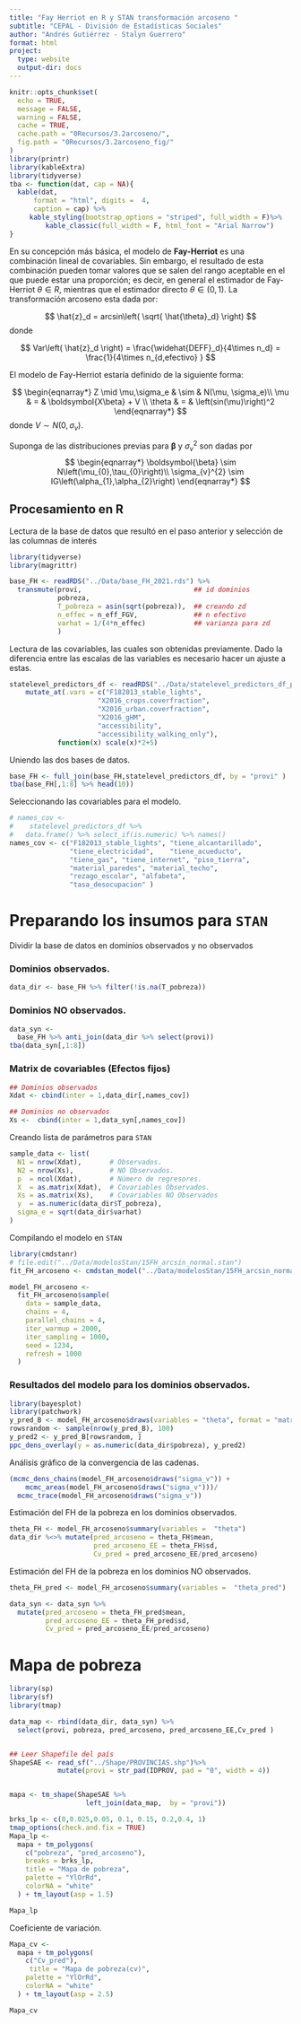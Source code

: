 ```yaml
---
title: "Fay Herriot en R y STAN transformación arcoseno "
subtitle: "CEPAL - División de Estadísticas Sociales"
author: "Andrés Gutiérrez - Stalyn Guerrero"
format: html
project:
  type: website
  output-dir: docs
---
```


```r
knitr::opts_chunk$set(
  echo = TRUE,
  message = FALSE,
  warning = FALSE,
  cache = TRUE,
  cache.path = "0Recursos/3.2arcoseno/",
  fig.path = "0Recursos/3.2arcoseno_fig/"
)
library(printr)
library(kableExtra)
library(tidyverse)
tba <- function(dat, cap = NA){
  kable(dat,
      format = "html", digits =  4,
      caption = cap) %>% 
     kable_styling(bootstrap_options = "striped", full_width = F)%>%
         kable_classic(full_width = F, html_font = "Arial Narrow")
}

```


En su concepción más básica, el modelo de **Fay-Herriot** es una combinación lineal de covariables. Sin embargo, el resultado de esta combinación pueden tomar valores que se salen del rango aceptable en el que puede estar una proporción; es decir, en general el estimador de Fay-Herriot $\theta \in R$, mientras que el estimador directo $\theta \in (0,1)$. La transformación arcoseno esta dada por: 

$$
\hat{z}_d = arcsin\left( \sqrt{ \hat{\theta}_d} \right)
$$ donde

$$
Var\left( \hat{z}_d \right) = \frac{\widehat{DEFF}_d}{4\times n_d} = \frac{1}{4\times n_{d,efectivo} }
$$

El modelo de Fay-Herriot  estaría definido de la siguiente forma:

$$
\begin{eqnarray*}
Z \mid \mu,\sigma_e &  \sim  & N(\mu, \sigma_e)\\
\mu & = & \boldsymbol{X\beta} + V \\
\theta & = &  \left(sin(\mu)\right)^2
\end{eqnarray*}
$$ donde $V \sim N(0 , \sigma_v)$.


Suponga de las distribuciones previas para 
$\boldsymbol{\beta}$ y $\sigma_{v}^{2}$ son dadas por 
$$
\begin{eqnarray*}
\boldsymbol{\beta}	\sim	N\left(\mu_{0},\tau_{0}\right)\\
\sigma_{v}^{2}	\sim	IG\left(\alpha_{1},\alpha_{2}\right)
\end{eqnarray*}
$$

## Procesamiento en R

Lectura de la base de datos que resultó en el paso anterior y selección de las columnas de interés
```r
library(tidyverse)
library(magrittr)

base_FH <- readRDS("../Data/base_FH_2021.rds") %>% 
  transmute(provi,                            ## id dominios
            pobreza,
            T_pobreza = asin(sqrt(pobreza)),  ## creando zd
            n_effec = n_eff_FGV,              ## n efectivo
            varhat = 1/(4*n_effec)            ## varianza para zd
            )
```

Lectura de las covariables, las cuales son obtenidas previamente. Dado la diferencia entre las escalas de las variables  es necesario hacer un ajuste a estas. 

```r
statelevel_predictors_df <- readRDS("../Data/statelevel_predictors_df_provi.rds") %>% 
    mutate_at(.vars = c("F182013_stable_lights",
                      "X2016_crops.coverfraction",
                      "X2016_urban.coverfraction",
                      "X2016_gHM",
                      "accessibility",
                      "accessibility_walking_only"),
            function(x) scale(x)*2+5)
```

Uniendo las dos bases de datos. 

```r
base_FH <- full_join(base_FH,statelevel_predictors_df, by = "provi" )
tba(base_FH[,1:8] %>% head(10))
```

Seleccionando las covariables para el modelo. 

```r
# names_cov <-
#    statelevel_predictors_df %>% 
#   data.frame() %>% select_if(is.numeric) %>% names()
names_cov <- c("F182013_stable_lights", "tiene_alcantarillado", 
               "tiene_electricidad",    "tiene_acueducto",
               "tiene_gas", "tiene_internet", "piso_tierra",
               "material_paredes", "material_techo",
               "rezago_escolar", "alfabeta",
               "tasa_desocupacion" )

```

# Preparando los insumos para `STAN`

Dividir la base de datos en dominios observados y no observados

### Dominios observados.
```r
data_dir <- base_FH %>% filter(!is.na(T_pobreza))
```

### Dominios NO observados.
```r
data_syn <-
  base_FH %>% anti_join(data_dir %>% select(provi))
tba(data_syn[,1:8])
```

### Matrix de covariables (Efectos fijos) 

```r
## Dominios observados
Xdat <- cbind(inter = 1,data_dir[,names_cov])

## Dominios no observados
Xs <-  cbind(inter = 1,data_syn[,names_cov])
```

Creando lista de parámetros para `STAN`

```r
sample_data <- list(
  N1 = nrow(Xdat),       # Observados.
  N2 = nrow(Xs),         # NO Observados.
  p  = ncol(Xdat),       # Número de regresores.
  X  = as.matrix(Xdat),  # Covariables Observados.
  Xs = as.matrix(Xs),    # Covariables NO Observados
  y  = as.numeric(data_dir$T_pobreza),
  sigma_e = sqrt(data_dir$varhat)
)
```

 Compilando el modelo en `STAN`
```r
library(cmdstanr)
# file.edit("../Data/modelosStan/15FH_arcsin_normal.stan")
fit_FH_arcoseno <- cmdstan_model("../Data/modelosStan/15FH_arcsin_normal.stan")

model_FH_arcoseno <-
  fit_FH_arcoseno$sample(
    data = sample_data,
    chains = 4,
    parallel_chains = 4,
    iter_warmup = 2000,
    iter_sampling = 1000,
    seed = 1234,
    refresh = 1000
  )

```

### Resultados del modelo para los dominios observados. 

```r
library(bayesplot)
library(patchwork)
y_pred_B <- model_FH_arcoseno$draws(variables = "theta", format = "matrix")
rowsrandom <- sample(nrow(y_pred_B), 100)
y_pred2 <- y_pred_B[rowsrandom, ]
ppc_dens_overlay(y = as.numeric(data_dir$pobreza), y_pred2)
```

Análisis gráfico de la convergencia de las cadenas. 

```r
(mcmc_dens_chains(model_FH_arcoseno$draws("sigma_v")) +
    mcmc_areas(model_FH_arcoseno$draws("sigma_v")))/ 
  mcmc_trace(model_FH_arcoseno$draws("sigma_v"))
```

Estimación del FH de la pobreza en los dominios observados. 

```r
theta_FH <- model_FH_arcoseno$summary(variables =  "theta")
data_dir %<>% mutate(pred_arcoseno = theta_FH$mean, 
                     pred_arcoseno_EE = theta_FH$sd,
                     Cv_pred = pred_arcoseno_EE/pred_arcoseno)
```

Estimación del FH de la pobreza en los dominios NO observados. 

```r
theta_FH_pred <- model_FH_arcoseno$summary(variables =  "theta_pred")

data_syn <- data_syn %>% 
  mutate(pred_arcoseno = theta_FH_pred$mean,
         pred_arcoseno_EE = theta_FH_pred$sd,
         Cv_pred = pred_arcoseno_EE/pred_arcoseno)


```

# Mapa de pobreza

```r
library(sp)
library(sf)
library(tmap)

data_map <- rbind(data_dir, data_syn) %>% 
  select(provi, pobreza, pred_arcoseno, pred_arcoseno_EE,Cv_pred ) 


## Leer Shapefile del país
ShapeSAE <- read_sf("../Shape/PROVINCIAS.shp")%>% 
            mutate(provi = str_pad(IDPROV, pad = "0", width = 4))


mapa <- tm_shape(ShapeSAE %>%
                   left_join(data_map,  by = "provi"))

brks_lp <- c(0,0.025,0.05, 0.1, 0.15, 0.2,0.4, 1)
tmap_options(check.and.fix = TRUE)
Mapa_lp <-
  mapa + tm_polygons(
    c("pobreza", "pred_arcoseno"),
    breaks = brks_lp,
    title = "Mapa de pobreza",
    palette = "YlOrRd",
    colorNA = "white"
  ) + tm_layout(asp = 1.5)

Mapa_lp
```

Coeficiente de variación.  

```r
Mapa_cv <-
  mapa + tm_polygons(
    c("Cv_pred"),
     title = "Mapa de pobreza(cv)",
    palette = "YlOrRd",
    colorNA = "white"
  ) + tm_layout(asp = 2.5)

Mapa_cv

```


